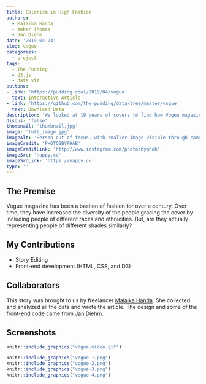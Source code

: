```yaml
---
title: Colorism in High Fashion
authors: 
  - Malaika Handa
  - Amber Thomas
  - Jan Diehm
date: '2019-04-24'
slug: vogue
categories:
  - project
tags:
  - The Pudding
  - d3.js
  - data viz
buttons:
- link: 'https://pudding.cool/2019/04/vogue'
  text: Interactive Article
- link: 'https://github.com/the-pudding/data/tree/master/vogue'
  text: Download Data
description: 'We looked at 19 years of covers to find how Vogue magazine represents women of all shades.'
disqus: 'false'
thumbnail: 'thumbnail.jpg'
image: 'full_image.jpg'
imageAlt: 'Person out of focus, with smaller image visible through camera lens held in hand'
imageCredit: 'PHOTOSBYPHAB'
imageCreditLink: 'http://www.instagram.com/photosbyphab'
imageSrc: 'nappy.co'
imageSrcLink: 'https://nappy.co'
type: ''
---
```


## The Premise

Vogue magazine has been a bastion of fashion for over a century. Over time, they have increased the diversity of the people gracing the cover by including people of different races and ethnicities. But, are they actually representing people of different shades similarly?

## My Contributions

* Story Editing
* Front-end development (HTML, CSS, and D3)

## Collaborators

This story was brought to us by freelancer [Malaika Handa](https://twitter.com/malicodes). She collected and analyzed all the data and wrote the article. The design and some of the front-end code came from [Jan Diehm](https://twitter.com/jadiehm).


## Screenshots

```r
knitr::include_graphics("vogue-video.gif")
```

```r
knitr::include_graphics("vogue-1.png")
knitr::include_graphics("vogue-2.png")
knitr::include_graphics("vogue-3.png")
knitr::include_graphics("vogue-4.png")
```
